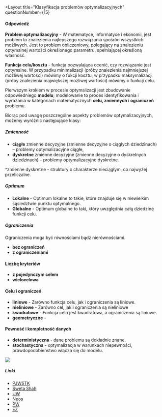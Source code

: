 
<Layout
  title="Klasyfikacja problemów optymalizacyjnych"
  questionNumber={15}
>
#### Odpowiedź
**Problem optymalizacyjny** - W matematyce, informatyce i 
ekonomii, jest problem to znalezienia 
najlepszego rozwiązania spośród wszystkich możliwych.
Jest to problem obliczeniowy, polegający 
na znalezieniu optymalnej wartości określonego parametru,
spełniającej określoną własność. 

**Funkcja celu/kosztu** - funkcja pozwalająca ocenić, czy 
rozwiązanie jest optymalne. W przypadku minimalizacji (próby
znalezienia najmniejszej możliwej wartości) mówimy o fukcji 
kosztu, w przypadku maksymalizacji (próby znalezienia majwiększej
możliwej wartości) mówimy o funkcji celu.

Pierwszym krokiem w procesie optymalizacji jest zbudowanie 
odpowiedniego **modelu**; modelowanie to proces identyfikowania 
i wyrażania w kategoriach matematycznych **celu, zmiennych i 
ograniczeń** problemu.

Biorąc pod uwagę poszczególne aspekty problemów 
optymalizacyjnych, możemy wyróżnić następujące klasy:   

##### Zmienność
- **ciągłe** zmienne decyzyjne (zmienne decyzyjne o ciągłych dziedzinach) – problemy optymalizacyjne ciągłe,
- **dyskretne** zmienne decyzyjne (zmienne decyzyjne o dyskretnych dziedzinach) – problemy optymalizacyjne dyskretne.

^zmienne dyskretne - struktury o charakterze nieciągłym, co najwyżej przeliczalne. 

##### Optimum
- **Lokalne** - 
Optimum lokalne to takie, które znajduje się w niewielkim 
sąsiedztwie punktu optymalnego.
- **Globalne** - Optimum globalne to taki, który uwzględnia 
całą dziedzinę funkcji celu.

##### Ograniczenia
Ograniczenia moga być równościami bądź nierównościami.
- **bez ograniczeń**
- **z ograniczeniami**

#### Liczbę kryteriów
- **z pojedynczym celem**
- **wielocelowa**

#### Celu i ograniczeń
- **liniowe** - Zarówno funkcja celu, jak i ograniczenia są liniowe.
- **nieliniowe** - Zarówno cel, jak i ograniczenia są nieliniowe
- **kwadratowe** - Funkcja celu jest kwadratowa, a ograniczenia są liniowe.
- **geometryczne** -

#### Pewność i kompletność danych
- **deterministyczna** - dane problemu są dokładnie znane.
- **stochastyczna** - optymalizacja w warunkach niepewności, 
prawdopodobieństwo włącza się do modelu.

<Image src={img15}/>

##### Linki
- [PJWSTK](https://edu.pjwstk.edu.pl/wyklady/nai/scb/rW5.htm)
- [Sweta Shah](https://slideplayer.com/slide/15803466/)
- [UW](https://mst.mimuw.edu.pl/lecture.php?lecture=op2&part=Chx1)
- [Neos](https://neos-guide.org/optimization-tree)
- [PW](https://cs.pwr.edu.pl/zielinski/lectures/om/wyklad1.pdf)
- [EZ](https://mfiles.pl/pl/index.php/Optymalizacja)
</Layout>